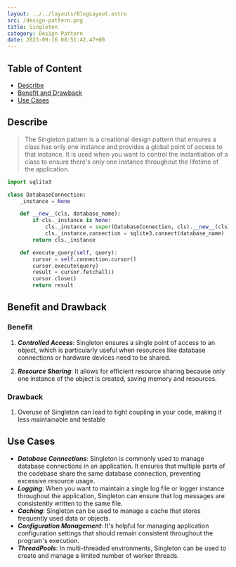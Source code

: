 ```yaml
---
layout: ../../layouts/BlogLayout.astro 
src: /design-pattern.png
title: Singleton
category: Design Pattern
date: 2023-09-16 08:51:42.47+00 
---
```

## Table of Content 
* [Describe](#describe)
* [Benefit and Drawback](#benefit-and-drawback)
* [Use Cases](#use-cases)

## Describe
> The Singleton pattern is a creational design pattern that ensures a class has only one instance and provides a global point of access to that instance. It is used when you want to control the instantiation of a class to ensure there's only one instance throughout the lifetime of the application.

```python
import sqlite3

class DatabaseConnection:
    _instance = None

    def __new__(cls, database_name):
        if cls._instance is None:
            cls._instance = super(DatabaseConnection, cls).__new__(cls)
            cls._instance.connection = sqlite3.connect(database_name)
        return cls._instance

    def execute_query(self, query):
        cursor = self.connection.cursor()
        cursor.execute(query)
        result = cursor.fetchall()
        cursor.close()
        return result
```
## Benefit and Drawback
### Benefit 
1. ***Controlled Access***: Singleton ensures a single point of access to an object, which is particularly useful when resources like database connections or hardware devices need to be shared.

2. ***Resource Sharing***: It allows for efficient resource sharing because only one instance of the object is created, saving memory and resources.

### Drawback
1. Overuse of Singleton can lead to tight coupling in your code, making it less maintainable and testable

## Use Cases 
* ***Database Connections***: Singleton is commonly used to manage database connections in an application. It ensures that multiple parts of the codebase share the same database connection, preventing excessive resource usage.
* ***Logging***: When you want to maintain a single log file or logger instance throughout the application, Singleton can ensure that log messages are consistently written to the same file.
* ***Caching***: Singleton can be used to manage a cache that stores frequently used data or objects.
* ***Configuration Management***: It's helpful for managing application configuration settings that should remain consistent throughout the program's execution.
* ***ThreadPools***: In multi-threaded environments, Singleton can be used to create and manage a limited number of worker threads.
